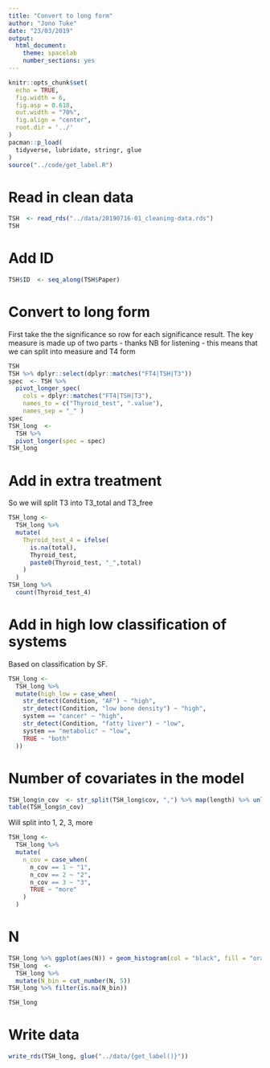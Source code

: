 ```yaml
---
title: "Convert to long form"
author: "Jono Tuke"
date: "23/03/2019"
output: 
  html_document:
    theme: spacelab
    number_sections: yes
---
```


```r
knitr::opts_chunk$set(
  echo = TRUE, 
  fig.width = 6, 
  fig.asp = 0.618, 
  out.width = "70%",
  fig.align = "center", 
  root.dir = '../'
)
pacman::p_load(
  tidyverse, lubridate, stringr, glue
)
source("../code/get_label.R")
```

# Read in clean data

```r
TSH  <- read_rds("../data/20190716-01_cleaning-data.rds")
TSH
```

# Add ID

```r
TSH$ID  <- seq_along(TSH$Paper)
```

# Convert to long form

First take the the significance so row for each significance result. The key measure is made up of two parts - thanks NB for listening - this means that we can split into measure and T4 form

```r
TSH
TSH %>% dplyr::select(dplyr::matches("FT4|TSH|T3"))
spec  <- TSH %>% 
  pivot_longer_spec(
    cols = dplyr::matches("FT4|TSH|T3"), 
    names_to = c("Thyroid_test", ".value"),
    names_sep = "_" )
spec
TSH_long  <- 
  TSH %>% 
  pivot_longer(spec = spec)
TSH_long
```

# Add in extra treatment

So we will split T3 into T3_total and T3_free

```r
TSH_long <- 
  TSH_long %>% 
  mutate(
    Thyroid_test_4 = ifelse(
      is.na(total), 
      Thyroid_test, 
      paste0(Thyroid_test, "_",total)
    )
  )
TSH_long %>% 
  count(Thyroid_test_4)
```

# Add in high low classification of systems

Based on classification by SF. 

```r
TSH_long <- 
  TSH_long %>% 
  mutate(high_low = case_when(
    str_detect(Condition, "AF") ~ "high", 
    str_detect(Condition, "low bone density") ~ "high", 
    system == "cancer" ~ "high", 
    str_detect(Condition, "fatty liver") ~ "low", 
    system == "metabolic" ~ "low", 
    TRUE ~ "both"
  ))
```


# Number of covariates in the model

```r
TSH_long$n_cov  <- str_split(TSH_long$cov, ",") %>% map(length) %>% unlist()
table(TSH_long$n_cov)
```

Will split into 1, 2, 3, more

```r
TSH_long <- 
  TSH_long %>% 
  mutate(
    n_cov = case_when(
      n_cov == 1 ~ "1", 
      n_cov == 2 ~ "2", 
      n_cov == 3 ~ "3", 
      TRUE ~ "more"
    )
  )
```

# N

```r
TSH_long %>% ggplot(aes(N)) + geom_histogram(col = "black", fill = "orange")
TSH_long  <- 
  TSH_long %>% 
  mutate(N_bin = cut_number(N, 5))
TSH_long %>% filter(is.na(N_bin))
```

```r
TSH_long
```




# Write data

```r
write_rds(TSH_long, glue("../data/{get_label()}"))
```

